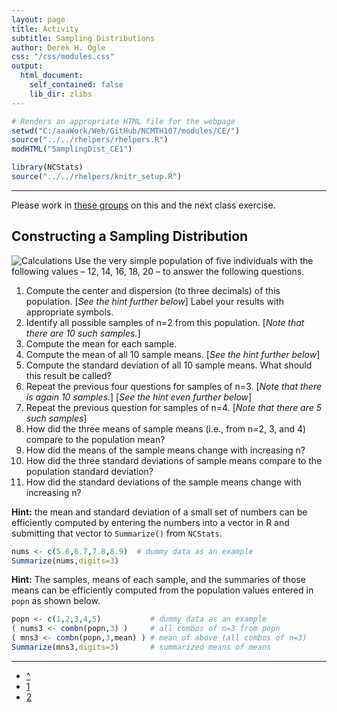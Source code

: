```yaml
---
layout: page
title: Activity
subtitle: Sampling Distributions
author: Derek H. Ogle
css: "/css/modules.css"
output:
  html_document:
    self_contained: false
    lib_dir: zlibs
---
```


```r
# Renders an appropriate HTML file for the webpage
setwd("C:/aaaWork/Web/GitHub/NCMTH107/modules/CE/")
source("../../rhelpers/rhelpers.R")
modHTML("SamplingDist_CE1")
```

```r
library(NCStats)
source("../../rhelpers/knitr_setup.R")
```

----

<p class="bg-warn">Please work in <a href="SamplingDist_CE_Groups.html">these groups</a> on this and the next class exercise.</p>

## Constructing a Sampling Distribution
<img src="http://derekogle.com/NCMTH107/modules/CE/zimgs/calculator-1.jpg" alt="Calculations" class="img-right">
Use the very simple population of five individuals with the following values -- 12, 14, 16, 18, 20 -- to answer the following questions.

1. Compute the center and dispersion (to three decimals) of this population. [*See the hint further below*] Label your results with appropriate symbols.
1. Identify all possible samples of n=2 from this population. [*Note that there are 10 such samples.*]
1. Compute the mean for each sample.
1. Compute the mean of all 10 sample means. [*See the hint further below*]
1. Compute the standard deviation of all 10 sample means. What should this result be called?
1. Repeat the previous four questions for samples of n=3. [*Note that there is again 10 samples.*] [*See the hint even further below*]
1. Repeat the previous question for samples of n=4. [*Note that there are 5 such samples*]
1. How did the three means of sample means (i.e., from n=2, 3, and 4) compare to the population mean?
1. How did the means of the sample means change with increasing n?
1. How did the three standard deviations of sample means compare to the population standard deviation?
1. How did the standard deviations of the sample means change with increasing n?

<p class="bg-info"><strong>Hint:</strong> the mean and standard deviation of a small set of numbers can be efficiently computed by entering the numbers into a vector in R and submitting that vector to <code>Summarize()</code> from <code>NCStats</code>.</p>

```r
nums <- c(5.6,6.7,7.8,8.9)  # dummy data as an example
Summarize(nums,digits=3)
```


<p class="bg-info"><strong>Hint:</strong> The samples, means of each sample, and the summaries of those means can be efficiently computed from the population values entered in <code>popn</code> as shown below.</p>

```r
popn <- c(1,2,3,4,5)           # dummy data as an example
( nums3 <- combn(popn,3) )     # all combos of n=3 from popn
( mns3 <- combn(popn,3,mean) ) # mean of above (all combos of n=3)
Summarize(mns3,digits=3)       # summarized means of means
```

----

<div class="text-center">
<ul class="pagination pagination-lg">
  <li><a href="../SamplingDist.html">^</a></li>
  <li class="active"><a href="#">1</a></li>
  <li><a href="SamplingDist_CE2.html">2</a></li>
</ul>
